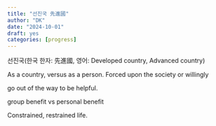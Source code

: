 ```yaml
---
title: "선진국 先進國"
author: "DK"
date: "2024-10-01"
draft: yes
categories: [progress]
---
```


선진국(한국 한자: 先進國, 영어: Developed country, Advanced country)

As a country, versus as a person.
Forced upon the society or willingly

go out of the way to be helpful.

group benefit vs personal benefit

Constrained, restrained life.
